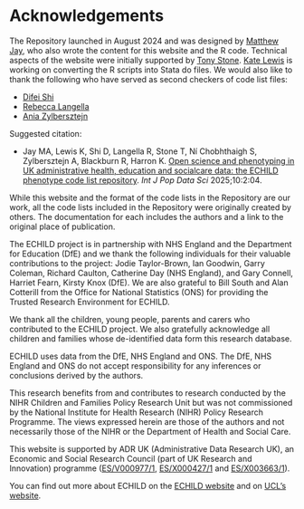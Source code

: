 # Acknowledgements {.unnumbered}

The Repository launched in August 2024 and was designed by [Matthew Jay](https://profiles.ucl.ac.uk/60536-matthew-jay){target="_blank"}, who also wrote the content for this website and the R code. Technical aspects of the website were initially supported by [Tony Stone](https://profiles.ucl.ac.uk/92864-tony-stone){target="_blank"}. [Kate Lewis](https://profiles.ucl.ac.uk/58088-kate-lewis){target="_blank"} is working on converting the R scripts into Stata do files. We would also like to thank the following who have served as second checkers of code list files:

- [Difei Shi](https://profiles.ucl.ac.uk/95119-difei-shi){target="_blank"}
- [Rebecca Langella](https://profiles.ucl.ac.uk/96152-rebecca-langella){target="_blank"}
- [Ania Zylbersztejn](https://profiles.ucl.ac.uk/47044-ania-zylbersztejn){target="_blank"}

Suggested citation:

* Jay MA, Lewis K, Shi D, Langella R, Stone T, Ní Chobhthaigh S, Zylbersztejn A, Blackburn R, Harron K. [Open science and phenotyping in UK administrative health, education and socialcare data: the ECHILD phenotype code list repository](https://ijpds.org/article/view/2943){target="_blank"}. *Int J Pop Data Sci* 2025;10:2:04.

While this website and the format of the code lists in the Repository are our work, all the code lists included in the Repository were originally created by others. The documentation for each includes the authors and a link to the original place of publication.

The ECHILD project is in partnership with NHS England and the Department for Education (DfE) and we thank the following individuals for their valuable contributions to the project: Jodie Taylor-Brown, Ian Goodwin, Garry Coleman, Richard Caulton, Catherine Day (NHS England), and Gary Connell, Harriet Fearn, Kirsty Knox (DfE). We are also grateful to Bill South and Alan Cotterill from the Office for National Statistics (ONS) for providing the Trusted Research Environment for ECHILD.

We thank all the children, young people, parents and carers who contributed to the ECHILD project. We also gratefully acknowledge all children and families whose de-identified data form this research database.

ECHILD uses data from the DfE, NHS England and ONS. The DfE, NHS England and ONS do not accept responsibility for any inferences or conclusions derived by the authors.

This research benefits from and contributes to research conducted by the NIHR Children and Families Policy Research Unit but was not commissioned by the National Institute for Health Research (NIHR) Policy Research Programme. The views expressed herein are those of the authors and not necessarily those of the NIHR or the Department of Health and Social Care.

This website is supported by ADR UK (Administrative Data Research UK), an Economic and Social Research Council (part of UK Research and Innovation) programme ([ES/V000977/1](https://gtr.ukri.org/projects?ref=ES/X003663/1){target="_blank"}, [ES/X000427/1](https://gtr.ukri.org/projects?ref=ES/X000427/1){target="_blank"} and [ES/X003663/1](https://gtr.ukri.org/projects?ref=ES/X003663/1){target="_blank"}).

You can find out more about ECHILD on the [ECHILD website](https://www.echild.ac.uk/){target="_blank"} and on [UCL's website](https://www.ucl.ac.uk/child-health/research/population-policy-and-practice-research-and-teaching-department/cenb-clinical-20){target="_blank"}.

